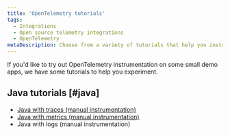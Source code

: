 ```yaml
---
title: 'OpenTelemetry tutorials'
tags:
  - Integrations
  - Open source telemetry integrations
  - OpenTelemetry
metaDescription: Choose from a variety of tutorials that help you instrument demo programs.
---
```


If you'd like to try out OpenTelemetry instrumentation on some small demo apps, we have some tutorials to help you experiment.

## Java tutorials [#java]

  * [Java with traces (manual instrumentation)](/docs/more-integrations/open-source-telemetry-integrations/opentelemetry/opentelemetry-tutorials/opentelemetry-tutorial-java-traces)
  * [Java with metrics (manual instrumentation)](/docs/more-integrations/open-source-telemetry-integrations/opentelemetry/opentelemetry-tutorials/opentelemetry-tutorial-java-metrics)
  * Java with logs (manual instrumentation)